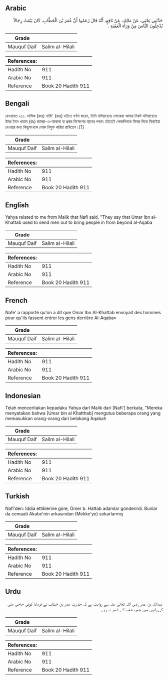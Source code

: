 ## Arabic


<div dir="rtl" lang="ar" style={{fontSize:'larger',backgroundColor:'#f8f9fa',padding:20}}>
حَدَّثَنِي يَحْيَى، عَنْ مَالِكٍ، عَنْ نَافِعٍ، أَنَّهُ قَالَ زَعَمُوا أَنَّ عُمَرَ بْنَ الْخَطَّابِ، كَانَ يَبْعَثُ رِجَالاً يُدْخِلُونَ النَّاسَ مِنْ وَرَاءِ الْعَقَبَةِ ‏.‏
</div>
<div style={{backgroundColor:'#f8f9fa',padding:20, marginBottom: 10}}><table> <thead> <tr> <th>Grade</th> <th></th> </tr> </thead> <tbody> <tr><td>Mauquf Daif</td><td>Salim al-Hilali</td></tr></tbody></table><table> <thead> <tr> <th>References:</th> <th></th> </tr> </thead> <tbody><tr><td>Hadith No</td><td>911</td></tr><tr><td>Arabic No</td><td>911</td></tr><tr><td>Reference</td><td>Book 20 Hadith 911</td></tr></tbody></table></div>

## Bengali


<div dir="ltr" lang="bn" style={{fontSize:'larger',backgroundColor:'#f8f9fa',padding:20}}>
রেওয়ায়ত ২১১. মালিক (রহঃ) নাফি' (রহঃ) হইতে বর্ণনা করেন, তিনি বলিয়াছেনঃ লোকেরা আমার নিকট বলিয়াছেনঃ উমর ইবন খাত্তাব (রাঃ) জামরা-এ-আকাবা বা প্রস্তর নিক্ষেপের স্থানের পশ্চাৎ হইতেই লোকদিগকে মিনার দিকে ফিরাইয়া দেওয়ার জন্য কিছুসংখ্যক লোক নিযুক্ত করিয়া রাখিতেন।[1]
</div>
<div style={{backgroundColor:'#f8f9fa',padding:20, marginBottom: 10}}><table> <thead> <tr> <th>Grade</th> <th></th> </tr> </thead> <tbody> <tr><td>Mauquf Daif</td><td>Salim al-Hilali</td></tr></tbody></table><table> <thead> <tr> <th>References:</th> <th></th> </tr> </thead> <tbody><tr><td>Hadith No</td><td>911</td></tr><tr><td>Arabic No</td><td>911</td></tr><tr><td>Reference</td><td>Book 20 Hadith 911</td></tr></tbody></table></div>

## English


<div dir="ltr" lang="en" style={{fontSize:'larger',backgroundColor:'#f8f9fa',padding:20}}>
Yahya related to me from Malik that Nafi said, "They say that Umar ibn al-Khattab used to send men out to bring people in from beyond al-Aqaba
</div>
<div style={{backgroundColor:'#f8f9fa',padding:20, marginBottom: 10}}><table> <thead> <tr> <th>Grade</th> <th></th> </tr> </thead> <tbody> <tr><td>Mauquf Daif</td><td>Salim al-Hilali</td></tr></tbody></table><table> <thead> <tr> <th>References:</th> <th></th> </tr> </thead> <tbody><tr><td>Hadith No</td><td>911</td></tr><tr><td>Arabic No</td><td>911</td></tr><tr><td>Reference</td><td>Book 20 Hadith 911</td></tr></tbody></table></div>

## French


<div dir="ltr" lang="fr" style={{fontSize:'larger',backgroundColor:'#f8f9fa',padding:20}}>
Nafe' a rapporté qu'on a dit que Omar Ibn Al-Khattab envoyait des hommes pour qu'ils fassent entrer les gens derrière Al-Aqaba»
</div>
<div style={{backgroundColor:'#f8f9fa',padding:20, marginBottom: 10}}><table> <thead> <tr> <th>Grade</th> <th></th> </tr> </thead> <tbody> <tr><td>Mauquf Daif</td><td>Salim al-Hilali</td></tr></tbody></table><table> <thead> <tr> <th>References:</th> <th></th> </tr> </thead> <tbody><tr><td>Hadith No</td><td>911</td></tr><tr><td>Arabic No</td><td>911</td></tr><tr><td>Reference</td><td>Book 20 Hadith 911</td></tr></tbody></table></div>

## Indonesian


<div dir="ltr" lang="id" style={{fontSize:'larger',backgroundColor:'#f8f9fa',padding:20}}>
Telah menceritakan kepadaku Yahya dari Malik dari [Nafi'] berkata, "Mereka menyatakan bahwa [Umar bin al Khatthab] mengutus beberapa orang yang memasukkan orang-orang dari belakang Aqabah
</div>
<div style={{backgroundColor:'#f8f9fa',padding:20, marginBottom: 10}}><table> <thead> <tr> <th>Grade</th> <th></th> </tr> </thead> <tbody> <tr><td>Mauquf Daif</td><td>Salim al-Hilali</td></tr></tbody></table><table> <thead> <tr> <th>References:</th> <th></th> </tr> </thead> <tbody><tr><td>Hadith No</td><td>911</td></tr><tr><td>Arabic No</td><td>911</td></tr><tr><td>Reference</td><td>Book 20 Hadith 911</td></tr></tbody></table></div>

## Turkish


<div dir="ltr" lang="tr" style={{fontSize:'larger',backgroundColor:'#f8f9fa',padding:20}}>
Nafî'den: İddia ettiklerine göre, Ömer b. Hattab adamlar gönderirdi. Bunlar da cemaati Akabe'nin arkasından (Mekke'ye) sokarlarmış
</div>
<div style={{backgroundColor:'#f8f9fa',padding:20, marginBottom: 10}}><table> <thead> <tr> <th>Grade</th> <th></th> </tr> </thead> <tbody> <tr><td>Mauquf Daif</td><td>Salim al-Hilali</td></tr></tbody></table><table> <thead> <tr> <th>References:</th> <th></th> </tr> </thead> <tbody><tr><td>Hadith No</td><td>911</td></tr><tr><td>Arabic No</td><td>911</td></tr><tr><td>Reference</td><td>Book 20 Hadith 911</td></tr></tbody></table></div>

## Urdu


<div dir="rtl" lang="ur" style={{fontSize:'larger',backgroundColor:'#f8f9fa',padding:20}}>
عبداللہ بن عمر رضی اللہ تعالیٰ عنہ سے روایت ہے کہ حضرت عمر بن خطاب نے فرمایا کوئی حاجی منی کی راتوں میں جمرہ عقبہ کے ادھر نہ رہے۔
</div>
<div style={{backgroundColor:'#f8f9fa',padding:20, marginBottom: 10}}><table> <thead> <tr> <th>Grade</th> <th></th> </tr> </thead> <tbody> <tr><td>Mauquf Daif</td><td>Salim al-Hilali</td></tr></tbody></table><table> <thead> <tr> <th>References:</th> <th></th> </tr> </thead> <tbody><tr><td>Hadith No</td><td>911</td></tr><tr><td>Arabic No</td><td>911</td></tr><tr><td>Reference</td><td>Book 20 Hadith 911</td></tr></tbody></table></div>